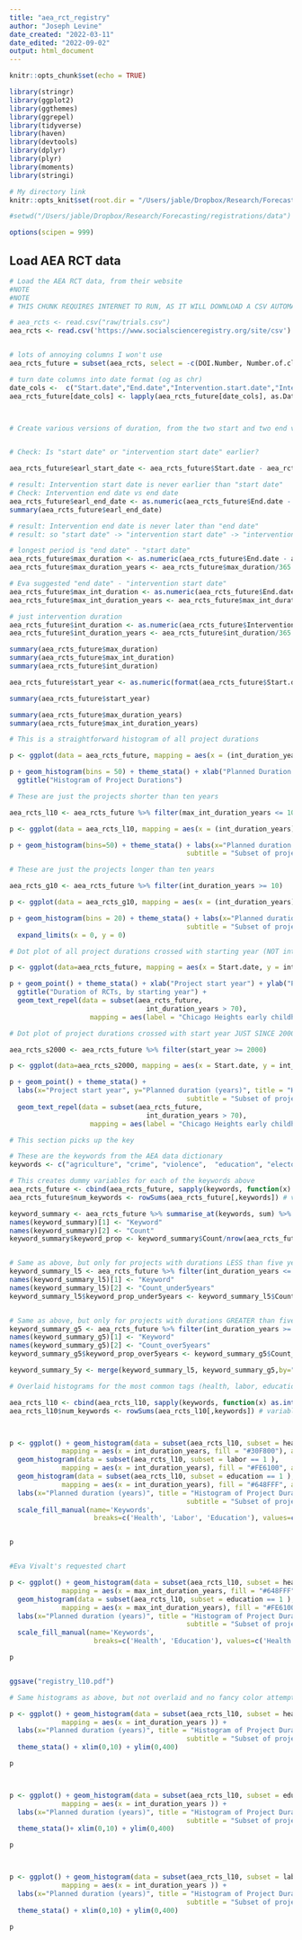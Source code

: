 ---
title: "aea_rct_registry"
author: "Joseph Levine"
date_created: "2022-03-11"
date_edited: "2022-09-02"
output: html_document
---

```{r setup, include=FALSE}
knitr::opts_chunk$set(echo = TRUE)

library(stringr)
library(ggplot2)
library(ggthemes)
library(ggrepel)
library(tidyverse)
library(haven)
library(devtools)
library(dplyr)
library(plyr)
library(moments)
library(stringi)

# My directory link
knitr::opts_knit$set(root.dir = "/Users/jable/Dropbox/Research/Forecasting/registrations/data")

#setwd("/Users/jable/Dropbox/Research/Forecasting/registrations/data")

options(scipen = 999)

```

## Load AEA RCT data


```{r }
# Load the AEA RCT data, from their website 
#NOTE
#NOTE 
# THIS CHUNK REQUIRES INTERNET TO RUN, AS IT WILL DOWNLOAD A CSV AUTOMATICALLY

# aea_rcts <- read.csv("raw/trials.csv") 
aea_rcts <- read.csv('https://www.socialscienceregistry.org/site/csv')


# lots of annoying columns I won't use
aea_rcts_future = subset(aea_rcts, select = -c(DOI.Number, Number.of.clusters, Attrition.correlated, Total.number.of.observations, Treatment.arms, Public.data, Public.data.url, Intervention.completion.date, Data.collection.completion, Data.collection.completion.date, Program.files, Program.files.url, Post.trial.documents.csv, Relevant.papers.for.csv, External.Links, Secondary.IDs) )

# turn date columns into date format (og as chr)
date_cols <-  c("Start.date","End.date","Intervention.start.date","Intervention.end.date")
aea_rcts_future[date_cols] <- lapply(aea_rcts_future[date_cols], as.Date, origin="1899-12-30")



# Create various versions of duration, from the two start and two end variables


# Check: Is "start date" or "intervention start date" earlier? 

aea_rcts_future$earl_start_date <- aea_rcts_future$Start.date - aea_rcts_future$Intervention.start.date

# result: Intervention start date is never earlier than "start date"
# Check: Intervention end date vs end date
aea_rcts_future$earl_end_date <- as.numeric(aea_rcts_future$End.date - aea_rcts_future$Intervention.end.date)
summary(aea_rcts_future$earl_end_date)

# result: Intervention end date is never later than "end date"
# result: so "start date" -> "intervention start date" -> "intervention end date" -> end date

# longest period is "end date" - "start date"
aea_rcts_future$max_duration <- as.numeric(aea_rcts_future$End.date - aea_rcts_future$Start.date, units="days")
aea_rcts_future$max_duration_years <- aea_rcts_future$max_duration/365.25

# Eva suggested "end date" - "intervention start date"
aea_rcts_future$max_int_duration <- as.numeric(aea_rcts_future$End.date - aea_rcts_future$Intervention.start.date, units="days")
aea_rcts_future$max_int_duration_years <- aea_rcts_future$max_int_duration/365.25

# just intervention duration
aea_rcts_future$int_duration <- as.numeric(aea_rcts_future$Intervention.end.date - aea_rcts_future$Intervention.start.date, units="days")
aea_rcts_future$int_duration_years <- aea_rcts_future$int_duration/365.25

summary(aea_rcts_future$max_duration)
summary(aea_rcts_future$max_int_duration)
summary(aea_rcts_future$int_duration)

aea_rcts_future$start_year <- as.numeric(format(aea_rcts_future$Start.date, format ="%Y")) #get year, just for fun

summary(aea_rcts_future$start_year)

summary(aea_rcts_future$max_duration_years)
summary(aea_rcts_future$max_int_duration_years)


```



```{r }

# This is a straightforward histogram of all project durations

p <- ggplot(data = aea_rcts_future, mapping = aes(x = (int_duration_years)))

p + geom_histogram(bins = 50) + theme_stata() + xlab("Planned Duration (Years)") + 
  ggtitle("Histogram of Project Durations")

```




```{r }

# These are just the projects shorter than ten years

aea_rcts_l10 <- aea_rcts_future %>% filter(max_int_duration_years <= 10) 

p <- ggplot(data = aea_rcts_l10, mapping = aes(x = (int_duration_years)))

p + geom_histogram(bins=50) + theme_stata() + labs(x="Planned duration (years)", title = "Histogram of Project Durations",
                                            subtitle = "Subset of projects shorter than 10 years")


```


```{r }
# These are just the projects longer than ten years

aea_rcts_g10 <- aea_rcts_future %>% filter(int_duration_years >= 10) 

p <- ggplot(data = aea_rcts_g10, mapping = aes(x = (int_duration_years)))

p + geom_histogram(bins = 20) + theme_stata() + labs(x="Planned duration (years)", y="Count", title = "Histogram of Project Durations",
                                            subtitle = "Subset of projects shorter than 10 years") +
  expand_limits(x = 0, y = 0)


```



```{r }
# Dot plot of all project durations crossed with starting year (NOT intervention start year)

p <- ggplot(data=aea_rcts_future, mapping = aes(x = Start.date, y = int_duration_years))

p + geom_point() + theme_stata() + xlab("Project start year") + ylab("Planned duration (years)") +
  ggtitle("Duration of RCTs, by starting year") + 
  geom_text_repel(data = subset(aea_rcts_future,
                                  int_duration_years > 70),
                    mapping = aes(label = "Chicago Heights early childhood study", label.size = 2))

```


```{r }

# Dot plot of project durations crossed with start year JUST SINCE 2000

aea_rcts_s2000 <- aea_rcts_future %>% filter(start_year >= 2000) 

p <- ggplot(data=aea_rcts_s2000, mapping = aes(x = Start.date, y = int_duration_years))

p + geom_point() + theme_stata() + 
  labs(x="Project start year", y="Planned duration (years)", title = "Histogram of Project Durations",
                                            subtitle = "Subset of projects beginning after 2020") +
  geom_text_repel(data = subset(aea_rcts_future,
                                  int_duration_years > 70),
                    mapping = aes(label = "Chicago Heights early childhood study", label.size = 2))

```






```{r }
# This section picks up the key

# These are the keywords from the AEA data dictionary
keywords <- c("agriculture", "crime", "violence",  "education", "electoral", "environment", "energy", "finance", "microfinance", "firms", "productivity", "gender", "governance", "health", "labor", "post-conflict", "welfare")

# This creates dummy variables for each of the keywords above
aea_rcts_future <- cbind(aea_rcts_future, sapply(keywords, function(x) as.integer(grepl(x, aea_rcts_future$Keywords))))
aea_rcts_future$num_keywords <- rowSums(aea_rcts_future[,keywords]) # variable which counts how many of the above keywords each project uses

keyword_summary <- aea_rcts_future %>% summarise_at(keywords, sum) %>% pivot_longer(keywords)
names(keyword_summary)[1] <- "Keyword"
names(keyword_summary)[2] <- "Count"
keyword_summary$keyword_prop <- keyword_summary$Count/nrow(aea_rcts_future) # THis dataframe is a keyword count/proportion for all projects in the data


# Same as above, but only for projects with durations LESS than five years
keyword_summary_l5 <- aea_rcts_future %>% filter(int_duration_years <= 5)  %>% summarise_at(keywords, sum) %>% pivot_longer(keywords)
names(keyword_summary_l5)[1] <- "Keyword"
names(keyword_summary_l5)[2] <- "Count_under5years"
keyword_summary_l5$keyword_prop_under5years <- keyword_summary_l5$Count_under5years/nrow(aea_rcts_future %>% filter(int_duration_years <= 5))


# Same as above, but only for projects with durations GREATER than five years
keyword_summary_g5 <- aea_rcts_future %>% filter(int_duration_years >= 5)  %>% summarise_at(keywords, sum) %>% pivot_longer(keywords)
names(keyword_summary_g5)[1] <- "Keyword"
names(keyword_summary_g5)[2] <- "Count_over5years"
keyword_summary_g5$keyword_prop_over5years <- keyword_summary_g5$Count_over5years/nrow(aea_rcts_future %>% filter(int_duration_years >= 5))

keyword_summary_5y <- merge(keyword_summary_l5, keyword_summary_g5,by="Keyword") # One dataframe which compares the less than and greater than five year projects

```




```{r }

# Overlaid histograms for the most common tags (health, labor, education), colors are really crappy, kinda hard to interperet

aea_rcts_l10 <- cbind(aea_rcts_l10, sapply(keywords, function(x) as.integer(grepl(x, aea_rcts_l10$Keywords))))
aea_rcts_l10$num_keywords <- rowSums(aea_rcts_l10[,keywords]) # variable which counts how many of the above keywords each project uses



p <- ggplot() + geom_histogram(data = subset(aea_rcts_l10, subset = health == 1 ),
             mapping = aes(x = int_duration_years, fill = "#30F800"), alpha = .6) + 
  geom_histogram(data = subset(aea_rcts_l10, subset = labor == 1 ),
             mapping = aes(x = int_duration_years), fill = "#FE6100", alpha = .6) + 
  geom_histogram(data = subset(aea_rcts_l10, subset = education == 1 ),
             mapping = aes(x = int_duration_years), fill = "#648FFF", alpha = .6) + 
  labs(x="Planned duration (years)", title = "Histogram of Project Durations",
                                            subtitle = "Subset of projects shorter than 10 years") +
  scale_fill_manual(name='Keywords',
                     breaks=c('Health', 'Labor', 'Education'), values=c('Health'='#30F800', 'Labor'='#FE6100', 'Education'='#648FFF'))  + theme_stata()


p



```

```{r }
#Eva Vivalt's requested chart 

p <- ggplot() + geom_histogram(data = subset(aea_rcts_l10, subset = health == 1 ),
             mapping = aes(x = max_int_duration_years, fill = "#648FFF"), alpha = .6,boundary = 0) + 
  geom_histogram(data = subset(aea_rcts_l10, subset = education == 1 ),
             mapping = aes(x = max_int_duration_years), fill = "#FE6100", alpha = .6,boundary = 0) + 
  labs(x="Planned duration (years)", title = "Histogram of Project Durations",
                                            subtitle = "Subset of projects shorter than 10 years") +
  scale_fill_manual(name='Keywords',
                     breaks=c('Health', 'Education'), values=c('Health'='#648FFF', 'Education'='#FE6100'))  + theme_stata() 

p


ggsave("registry_l10.pdf")
```

```{r }

# Same histograms as above, but not overlaid and no fancy color attempts

p <- ggplot() + geom_histogram(data = subset(aea_rcts_l10, subset = health == 1 ),
             mapping = aes(x = int_duration_years )) + 
  labs(x="Planned duration (years)", title = "Histogram of Project Durations (Health)",
                                            subtitle = "Subset of projects shorter than 10 years") +
  theme_stata() + xlim(0,10) + ylim(0,400)

p



p <- ggplot() + geom_histogram(data = subset(aea_rcts_l10, subset = education == 1 ),
             mapping = aes(x = int_duration_years )) + 
  labs(x="Planned duration (years)", title = "Histogram of Project Durations (Education)",
                                            subtitle = "Subset of projects shorter than 10 years") +
  theme_stata()+ xlim(0,10) + ylim(0,400)

p



p <- ggplot() + geom_histogram(data = subset(aea_rcts_l10, subset = labor == 1 ),
             mapping = aes(x = int_duration_years )) + 
  labs(x="Planned duration (years)", title = "Histogram of Project Durations (Labor)",
                                            subtitle = "Subset of projects shorter than 10 years") +
  theme_stata() + xlim(0,10) + ylim(0,400)

p




```




```{r }
```






```{r }

```

